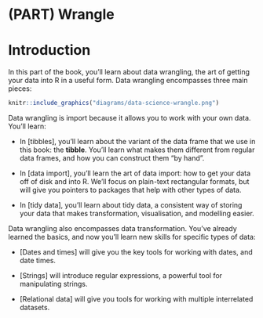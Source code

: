 # (PART) Wrangle {-}

# Introduction {#wrangle-intro}

In this part of the book, you'll learn about data wrangling, the art of getting your data into R in a useful form. Data wrangling encompasses three main pieces:

```r
knitr::include_graphics("diagrams/data-science-wrangle.png")
```

Data wrangling is import because it allows you to work with your own data. You'll learn:

*   In [tibbles], you'll learn about the variant of the data frame that we use
    in this book: the __tibble__.  You'll learn what makes them different
    from regular data frames, and how you can construct them "by hand".

*   In [data import], you'll learn the art of data import: how to get your 
    data off of disk and into R. We'll focus on plain-text rectangular
    formats, but will give you pointers to packages that help with other
    types of data.

*   In [tidy data], you'll learn about tidy data, a consistent way of storing
    your data that makes transformation, visualisation, and modelling easier.

Data wrangling also encompasses data transformation. You've already learned the basics, and now you'll learn new skills for specific types of data:

*   [Dates and times] will give you the key tools for working with 
    dates, and date times.
    
*   [Strings] will introduce regular expressions, a powerful tool for
    manipulating strings.
    
*   [Relational data] will give you tools for working with multiple
    interrelated datasets.

